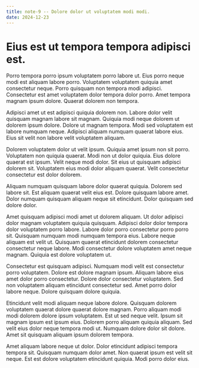 ```yaml
---
title: note-9 -- Dolore dolor ut voluptatem modi modi.
date: 2024-12-23
---
```


# Eius est ut tempora tempora adipisci est.

Porro tempora porro ipsum voluptatem porro labore ut. Eius porro neque modi est aliquam labore porro. Voluptatem voluptatem quiquia amet consectetur neque. Porro quisquam non tempora modi adipisci. Consectetur est amet voluptatem dolor tempora dolor porro. Amet tempora magnam ipsum dolore. Quaerat dolorem non tempora.

Adipisci amet ut est adipisci quiquia dolorem non. Labore dolor velit quisquam magnam labore sit magnam. Quiquia modi neque dolorem ut dolorem ipsum dolore. Dolore ut magnam tempora. Modi sed voluptatem est labore numquam neque. Adipisci aliquam numquam quaerat labore eius. Eius sit velit non labore velit voluptatem aliquam.

Dolorem voluptatem dolor ut velit ipsum. Quiquia amet ipsum non sit porro. Voluptatem non quiquia quaerat. Modi non ut dolor quiquia. Eius dolore quaerat est ipsum. Velit neque modi dolor. Sit eius ut quisquam adipisci dolorem sit. Voluptatem eius modi dolor aliquam quaerat. Velit consectetur consectetur est dolor dolorem.

Aliquam numquam quisquam labore dolor quaerat quiquia. Dolorem sed labore sit. Est aliquam quaerat velit eius est. Dolore quisquam labore amet. Dolor numquam quisquam aliquam neque sit etincidunt. Dolor quisquam sed dolore dolor.

Amet quisquam adipisci modi amet ut dolorem aliquam. Ut dolor adipisci dolor magnam voluptatem quiquia quisquam. Adipisci dolor dolor tempora dolor voluptatem porro labore. Labore dolor porro consectetur porro porro sit. Quisquam numquam modi numquam tempora eius. Labore neque aliquam est velit ut. Quisquam quaerat etincidunt dolorem consectetur consectetur neque labore. Modi consectetur dolore voluptatem amet neque magnam. Quiquia est dolore voluptatem ut.

Consectetur est quisquam adipisci. Numquam modi velit est consectetur porro voluptatem. Dolore est dolore magnam ipsum. Aliquam labore eius amet dolor porro consectetur. Dolore dolor consectetur voluptatem. Sed non voluptatem aliquam etincidunt consectetur sed. Amet porro dolor labore neque. Dolore quisquam dolore quiquia.

Etincidunt velit modi aliquam neque labore dolore. Quisquam dolorem voluptatem quaerat dolore quaerat dolore magnam. Porro aliquam modi modi dolorem dolore ipsum voluptatem. Est ut sed neque velit. Ipsum sit magnam ipsum est ipsum eius. Dolorem porro aliquam quiquia aliquam. Sed velit eius dolor neque tempora modi ut. Numquam dolore dolor sit dolore. Amet sit quisquam aliquam ipsum dolorem tempora.

Amet aliquam labore neque ut dolor. Dolor etincidunt adipisci tempora tempora sit. Quisquam numquam dolor amet. Non quaerat ipsum est velit sit neque. Est est dolore voluptatem etincidunt quiquia. Modi porro dolor eius.

